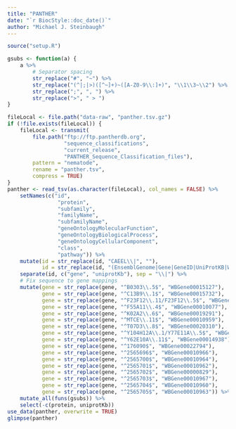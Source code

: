 ```yaml
---
title: "PANTHER"
date: "`r BiocStyle::doc_date()`"
author: "Michael J. Steinbaugh"
---
```


```r
source("setup.R")
```

```r
gsubs <- function(a) {
    a %>%
        # Separator spacing
        str_replace("#", "~") %>%
        str_replace("(^|;|>)([^~]+)~([A-Z0-9\\:]+)", "\\1\\3~\\2") %>%
        str_replace(";", ", ") %>%
        str_replace(">", " > ")
}
```

```r
fileLocal <- file.path("data-raw", "panther.tsv.gz")
if (!file.exists(fileLocal)) {
    fileLocal <- transmit(
        file.path("ftp://ftp.pantherdb.org",
                  "sequence_classifications",
                  "current_release",
                  "PANTHER_Sequence_Classification_files"),
        pattern = "nematode",
        rename = "panther.tsv",
        compress = TRUE)
}
panther <- read_tsv(as.character(fileLocal), col_names = FALSE) %>%
    setNames(c("id",
                "protein",
                "subfamily",
                "familyName",
                "subfamilyName",
                "geneOntologyMolecularFunction",
                "geneOntologyBiologicalProcess",
                "geneOntologyCellularComponent",
                "class",
                "pathway")) %>%
    mutate(id = str_replace(id, "CAEEL\\|", ""),
           id = str_replace(id, "(EnsemblGenome|Gene|GeneID|UniProtKB|WormBase)=", "")) %>%
    separate(id, c("gene", "uniprotKb"), sep = "\\|") %>%
    # Fix sequence to gene mappings
    mutate(gene = str_replace(gene, "^B0303\\.5$", "WBGene00015127"),
           gene = str_replace(gene, "^C13B9\\.1$", "WBGene00015732"),
           gene = str_replace(gene, "^F23F12\\.11/F23F12\\.5$", "WBGene00005075"),
           gene = str_replace(gene, "^F55A11\\.4$", "WBGene00010077"),
           gene = str_replace(gene, "^K02A2\\.6$", "WBGene00019291"),
           gene = str_replace(gene, "^MTCE\\.11$", "WBGene00010959"),
           gene = str_replace(gene, "^T07D3\\.8$", "WBGene00020310"),
           gene = str_replace(gene, "^Y104H12A\\.1/Y77E11A\\.5$", "WBGene00022423"),
           gene = str_replace(gene, "^Y62E10A\\.11$", "WBGene00014938"),
           gene = str_replace(gene, "^176090$", "WBGene00022794"),
           gene = str_replace(gene, "^2565696$", "WBGene00010966"),
           gene = str_replace(gene, "^2565700$", "WBGene00010964"),
           gene = str_replace(gene, "^2565701$", "WBGene00010962"),
           gene = str_replace(gene, "^2565702$", "WBGene00000829"),
           gene = str_replace(gene, "^2565703$", "WBGene00010967"),
           gene = str_replace(gene, "^2565704$", "WBGene00010960"),
           gene = str_replace(gene, "^2565705$", "WBGene00010963")) %>%
    mutate_all(funs(gsubs)) %>%
    select(-c(protein, uniprotKb))
use_data(panther, overwrite = TRUE)
glimpse(panther)
```

